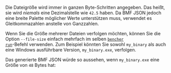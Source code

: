 
Die Dateigröße wird immer in ganzen Byte-Schritten angegeben.
Das heißt, sie wird _niemals_ eine Dezimalstelle wie `42.5` haben.
Da BMF JSON jedoch eine breite Palette möglicher Werte unterstützen muss,
verwendet es Gleitkommazahlen anstelle von Ganzzahlen.

Wenn Sie die Größe mehrerer Dateien verfolgen möchten,
können Sie die Option `--file-size` einfach mehrfach im selben
<code><a href="/de/docs/explanation/bencher-run/">bencher run</a></code>-Befehl verwenden.
Zum Beispiel könnten Sie sowohl `my_binary` als auch eine Windows ausführbare Version, `my_binary.exe`, verfolgen.

<MultiExample />

Das generierte BMF JSON würde so aussehen, wenn `my_binary.exe` eine Größe von `48` Bytes hat:

<MultiJsonExample />